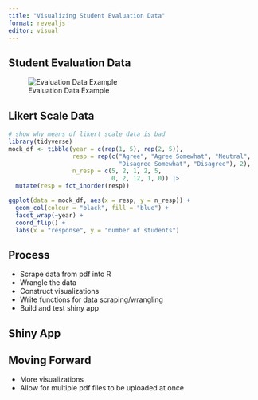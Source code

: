 ```yaml
---
title: "Visualizing Student Evaluation Data"
format: revealjs
editor: visual
---
```

## Student Evaluation Data 

![Evaluation Data Example](page_2.jpg)

## Likert Scale Data 

```r
# show why means of likert scale data is bad 
library(tidyverse)
mock_df <- tibble(year = c(rep(1, 5), rep(2, 5)),
                  resp = rep(c("Agree", "Agree Somewhat", "Neutral",
                               "Disagree Somewhat", "Disagree"), 2),
                  n_resp = c(5, 2, 1, 2, 5,
                             0, 2, 12, 1, 0)) |>
  mutate(resp = fct_inorder(resp))

ggplot(data = mock_df, aes(x = resp, y = n_resp)) +
  geom_col(colour = "black", fill = "blue") +
  facet_wrap(~year) +
  coord_flip() +
  labs(x = "response", y = "number of students")
```

## Process

-   Scrape data from pdf into R
-   Wrangle the data 
-   Construct visualizations 
-   Write functions for data scraping/wrangling 
-   Build and test shiny app 

## Shiny App


## Moving Forward 

-   More visualizations 
-   Allow for multiple pdf files to be uploaded at once
